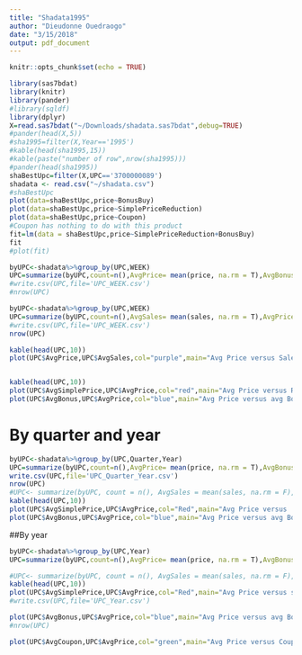 ```yaml
---
title: "Shadata1995"
author: "Dieudonne Ouedraogo"
date: "3/15/2018"
output: pdf_document
---
```


```r
knitr::opts_chunk$set(echo = TRUE)
```


```r
library(sas7bdat)
library(knitr)
library(pander)
#library(sqldf)
library(dplyr)
X=read.sas7bdat("~/Downloads/shadata.sas7bdat",debug=TRUE)
#pander(head(X,5))
#sha1995=filter(X,Year=='1995')
#kable(head(sha1995,15))
#kable(paste("number of row",nrow(sha1995)))
#pander(head(sha1995))
shaBestUpc=filter(X,UPC=='3700000089')
shadata <- read.csv("~/shadata.csv")
#shaBestUpc
plot(data=shaBestUpc,price~BonusBuy)
plot(data=shaBestUpc,price~SimplePriceReduction)
plot(data=shaBestUpc,price~Coupon)
#Coupon has nothing to do with this product
fit=lm(data = shaBestUpc,price~SimplePriceReduction+BonusBuy)
fit
#plot(fit)

byUPC<-shadata%>%group_by(UPC,WEEK)
UPC=summarize(byUPC,count=n(),AvgPrice= mean(price, na.rm = T),AvgBonus= mean(BonusBuy, na.rm=T),AvgSimplePrice=mean(SimplePriceReduction,na.rm=T),AvgCoupon=mean(Coupon,na.rm = T))
#write.csv(UPC,file='UPC_WEEK.csv')
#nrow(UPC)

byUPC<-shadata%>%group_by(UPC,WEEK)
UPC=summarize(byUPC,count=n(),AvgSales= mean(sales, na.rm = T),AvgPrice= mean(price, na.rm = T),AvgBonus= mean(BonusBuy, na.rm=T),AvgSimplePrice=mean(SimplePriceReduction,na.rm=T),AvgCoupon=mean(Coupon,na.rm = T))
#write.csv(UPC,file='UPC_WEEK.csv')
nrow(UPC)

kable(head(UPC,10))
plot(UPC$AvgPrice,UPC$AvgSales,col="purple",main="Avg Price versus Sales")


kable(head(UPC,10))
plot(UPC$AvgSimplePrice,UPC$AvgPrice,col="red",main="Avg Price versus Reduction")
plot(UPC$AvgBonus,UPC$AvgPrice,col="blue",main="Avg Price versus avg Bonus ")
```


# By quarter and year

```r
byUPC<-shadata%>%group_by(UPC,Quarter,Year)
UPC=summarize(byUPC,count=n(),AvgPrice= mean(price, na.rm = T),AvgBonus= mean(BonusBuy, na.rm =T),AvgSimplePrice=mean(SimplePriceReduction,na.rm=T),AvgCoupon=mean(Coupon,na.rm = T))
write.csv(UPC,file='UPC_Quarter_Year.csv')
nrow(UPC)
#UPC<- summarize(byUPC, count = n(), AvgSales = mean(sales, na.rm = F),TotalSales=sum(sales, na.rm = F), AvgQuant = mean(quantity_sold,na.rm = F), TotalQuant = sum(quantity_sold,na.rm = F))
kable(head(UPC,10))
plot(UPC$AvgSimplePrice,UPC$AvgPrice,col="Red",main="Avg Price versus  Simple Reduction")
plot(UPC$AvgBonus,UPC$AvgPrice,col="blue",main="Avg Price versus avg Bonus ")

```

##By year



```r

byUPC<-shadata%>%group_by(UPC,Year)
UPC=summarize(byUPC,count=n(),AvgPrice= mean(price, na.rm = T),AvgBonus= mean(BonusBuy, na.rm = T),AvgSimplePrice=mean(SimplePriceReduction,na.rm=T),AvgCoupon=mean(Coupon,na.rm = T))

#UPC<- summarize(byUPC, count = n(), AvgSales = mean(sales, na.rm = F),TotalSales=sum(sales, na.rm = F), AvgQuant = mean(quantity_sold,na.rm = F), TotalQuant = sum(quantity_sold,na.rm = F))
kable(head(UPC,10))
plot(UPC$AvgSimplePrice,UPC$AvgPrice,col="Red",main="Avg Price versus simple Reduction")
#write.csv(UPC,file='UPC_Year.csv')

plot(UPC$AvgBonus,UPC$AvgPrice,col="blue",main="Avg Price versus avg Bonus ")
#nrow(UPC)

plot(UPC$AvgCoupon,UPC$AvgPrice,col="green",main="Avg Price versus Coupon ")
```
